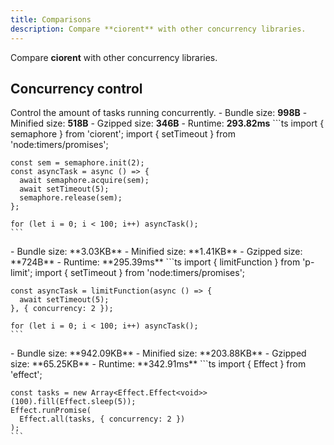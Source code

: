 ```yaml
---
title: Comparisons
description: Compare **ciorent** with other concurrency libraries.
---
```



Compare **ciorent** with other concurrency libraries.

## Concurrency control
Control the amount of tasks running concurrently.
<Tabs syncKey='libComparison2'>
  <TabItem label='ciorent'>
    - Bundle size: **998B**
    - Minified size: **518B**
    - Gzipped size: **346B**
    - Runtime: **293.82ms**
    ```ts
    import { semaphore } from 'ciorent';
    import { setTimeout } from 'node:timers/promises';
    
    const sem = semaphore.init(2);
    const asyncTask = async () => {
      await semaphore.acquire(sem);
      await setTimeout(5);
      semaphore.release(sem);
    };
    
    for (let i = 0; i < 100; i++) asyncTask();
    ```
  </TabItem>
  <TabItem label='p-limit'>
    - Bundle size: **3.03KB**
    - Minified size: **1.41KB**
    - Gzipped size: **724B**
    - Runtime: **295.39ms**
    ```ts
    import { limitFunction } from 'p-limit';
    import { setTimeout } from 'node:timers/promises';
    
    const asyncTask = limitFunction(async () => {
      await setTimeout(5);
    }, { concurrency: 2 });
    
    for (let i = 0; i < 100; i++) asyncTask();
    ```
  </TabItem>
  <TabItem label='effect'>
    - Bundle size: **942.09KB**
    - Minified size: **203.88KB**
    - Gzipped size: **65.25KB**
    - Runtime: **342.91ms**
    ```ts
    import { Effect } from 'effect';
    
    const tasks = new Array<Effect.Effect<void>>(100).fill(Effect.sleep(5));
    Effect.runPromise(
      Effect.all(tasks, { concurrency: 2 })
    );
    ```
  </TabItem>
</Tabs>
